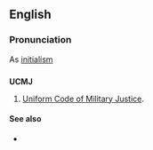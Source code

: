 ==English==

===Pronunciation===
As [[initialism]]

==={{abbreviation}}===
'''UCMJ'''

# {{proper noun}} [[w:Uniform Code of Military Justice|Uniform Code of Military Justice]].

====See also====
* {{pedialite}}